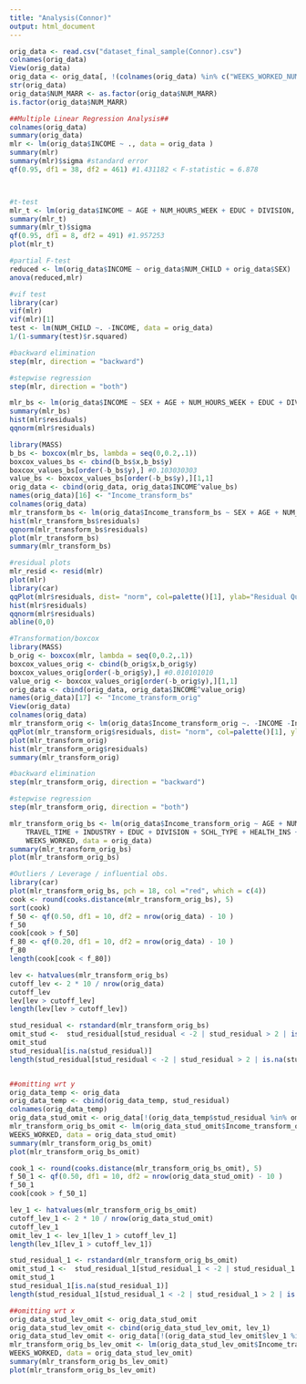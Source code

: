 ```yaml
---
title: "Analysis(Connor)"
output: html_document
---
```


```r
orig_data <- read.csv("dataset_final_sample(Connor).csv")
colnames(orig_data)
View(orig_data)
orig_data <- orig_data[, !(colnames(orig_data) %in% c("WEEKS_WORKED_NUMERIC"))]
str(orig_data)
orig_data$NUM_MARR <- as.factor(orig_data$NUM_MARR)
is.factor(orig_data$NUM_MARR)

##Multiple Linear Regression Analysis##
colnames(orig_data)
summary(orig_data)
mlr <- lm(orig_data$INCOME ~ ., data = orig_data )
summary(mlr)
summary(mlr)$sigma #standard error
qf(0.95, df1 = 38, df2 = 461) #1.431182 < F-statistic = 6.878



#t-test
mlr_t <- lm(orig_data$INCOME ~ AGE + NUM_HOURS_WEEK + EDUC + DIVISION, data =orig_data)
summary(mlr_t)
summary(mlr_t)$sigma
qf(0.95, df1 = 8, df2 = 491) #1.957253
plot(mlr_t)

#partial F-test
reduced <- lm(orig_data$INCOME ~ orig_data$NUM_CHILD + orig_data$SEX)
anova(reduced,mlr)

#vif test
library(car)
vif(mlr)
vif(mlr)[1]
test <- lm(NUM_CHILD ~. -INCOME, data = orig_data) 
1/(1-summary(test)$r.squared)

#backward elimination
step(mlr, direction = "backward")

#stepwise regression
step(mlr, direction = "both")

mlr_bs <- lm(orig_data$INCOME ~ SEX + AGE + NUM_HOURS_WEEK + EDUC + DIVISION, data = orig_data)
summary(mlr_bs)
hist(mlr$residuals)
qqnorm(mlr$residuals)

library(MASS)
b_bs <- boxcox(mlr_bs, lambda = seq(0,0.2,.1))
boxcox_values_bs <- cbind(b_bs$x,b_bs$y)
boxcox_values_bs[order(-b_bs$y),] #0.103030303
value_bs <- boxcox_values_bs[order(-b_bs$y),][1,1]
orig_data <- cbind(orig_data, orig_data$INCOME^value_bs)
names(orig_data)[16] <- "Income_transform_bs"
colnames(orig_data)
mlr_transform_bs <- lm(orig_data$Income_transform_bs ~ SEX + AGE + NUM_HOURS_WEEK + EDUC + DIVISION, data = orig_data)
hist(mlr_transform_bs$residuals)
qqnorm(mlr_transform_bs$residuals)
plot(mlr_transform_bs)
summary(mlr_transform_bs)

#residual plots
mlr_resid <- resid(mlr)
plot(mlr)
library(car)
qqPlot(mlr$residuals, dist= "norm", col=palette()[1], ylab="Residual Quantiles", main="Normal Probability Plot", pch=19)
hist(mlr$residuals)
qqnorm(mlr$residuals)
abline(0,0)

#Transformation/boxcox
library(MASS)
b_orig <- boxcox(mlr, lambda = seq(0,0.2,.1))
boxcox_values_orig <- cbind(b_orig$x,b_orig$y)
boxcox_values_orig[order(-b_orig$y),] #0.010101010
value_orig <- boxcox_values_orig[order(-b_orig$y),][1,1]
orig_data <- cbind(orig_data, orig_data$INCOME^value_orig)
names(orig_data)[17] <- "Income_transform_orig"
View(orig_data)
colnames(orig_data)
mlr_transform_orig <- lm(orig_data$Income_transform_orig ~. -INCOME -Income_transform_bs, data = orig_data)
qqPlot(mlr_transform_orig$residuals, dist= "norm", col=palette()[1], ylab="Residual Quantiles", main="Normal Probability Plot", pch=19)
plot(mlr_transform_orig)
hist(mlr_transform_orig$residuals)
summary(mlr_transform_orig)

#backward elimination
step(mlr_transform_orig, direction = "backward")

#stepwise regression
step(mlr_transform_orig, direction = "both")

mlr_transform_orig_bs <- lm(orig_data$Income_transform_orig ~ AGE + NUM_HOURS_WEEK + 
    TRAVEL_TIME + INDUSTRY + EDUC + DIVISION + SCHL_TYPE + HEALTH_INS + 
    WEEKS_WORKED, data = orig_data)
summary(mlr_transform_orig_bs)
plot(mlr_transform_orig_bs)

#Outliers / Leverage / influential obs.
library(car)
plot(mlr_transform_orig_bs, pch = 18, col ="red", which = c(4)) 
cook <- round(cooks.distance(mlr_transform_orig_bs), 5)
sort(cook)
f_50 <- qf(0.50, df1 = 10, df2 = nrow(orig_data) - 10 )
f_50
cook[cook > f_50]
f_80 <- qf(0.20, df1 = 10, df2 = nrow(orig_data) - 10 )
f_80
length(cook[cook < f_80])

lev <- hatvalues(mlr_transform_orig_bs)
cutoff_lev <- 2 * 10 / nrow(orig_data)
cutoff_lev
lev[lev > cutoff_lev]
length(lev[lev > cutoff_lev])

stud_residual <- rstandard(mlr_transform_orig_bs)
omit_stud <-  stud_residual[stud_residual < -2 | stud_residual > 2 | is.na(stud_residual)]
omit_stud
stud_residual[is.na(stud_residual)]
length(stud_residual[stud_residual < -2 | stud_residual > 2 | is.na(stud_residual)])


##omitting wrt y
orig_data_temp <- orig_data
orig_data_temp <- cbind(orig_data_temp, stud_residual)
colnames(orig_data_temp)
orig_data_stud_omit <- orig_data[!(orig_data_temp$stud_residual %in% omit_stud),]
mlr_transform_orig_bs_omit <- lm(orig_data_stud_omit$Income_transform_orig ~ AGE + NUM_HOURS_WEEK + TRAVEL_TIME + INDUSTRY + EDUC + DIVISION + SCHL_TYPE + HEALTH_INS + 
WEEKS_WORKED, data = orig_data_stud_omit)
summary(mlr_transform_orig_bs_omit)
plot(mlr_transform_orig_bs_omit)

cook_1 <- round(cooks.distance(mlr_transform_orig_bs_omit), 5)
f_50_1 <- qf(0.50, df1 = 10, df2 = nrow(orig_data_stud_omit) - 10 )
f_50_1
cook[cook > f_50_1]

lev_1 <- hatvalues(mlr_transform_orig_bs_omit)
cutoff_lev_1 <- 2 * 10 / nrow(orig_data_stud_omit)
cutoff_lev_1
omit_lev_1 <- lev_1[lev_1 > cutoff_lev_1]
length(lev_1[lev_1 > cutoff_lev_1])

stud_residual_1 <- rstandard(mlr_transform_orig_bs_omit)
omit_stud_1 <-  stud_residual_1[stud_residual_1 < -2 | stud_residual_1 > 2 | is.na(stud_residual_1)]
omit_stud_1
stud_residual_1[is.na(stud_residual_1)]
length(stud_residual_1[stud_residual_1 < -2 | stud_residual_1 > 2 | is.na(stud_residual_1)])

##omitting wrt x
orig_data_stud_lev_omit <- orig_data_stud_omit
orig_data_stud_lev_omit <- cbind(orig_data_stud_lev_omit, lev_1)
orig_data_stud_lev_omit <- orig_data[!(orig_data_stud_lev_omit$lev_1 %in% omit_lev_1),]
mlr_transform_orig_bs_lev_omit <- lm(orig_data_stud_lev_omit$Income_transform_orig ~ AGE + NUM_HOURS_WEEK + TRAVEL_TIME + INDUSTRY + EDUC + DIVISION + SCHL_TYPE + HEALTH_INS + 
WEEKS_WORKED, data = orig_data_stud_lev_omit)
summary(mlr_transform_orig_bs_lev_omit)
plot(mlr_transform_orig_bs_lev_omit)

```

